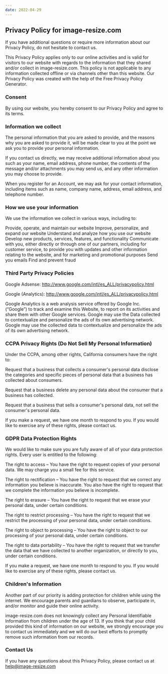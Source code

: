 ```yaml
---
date: 2022-04-29
---
```


<article className="prose prose-slate dark:prose-invert pt-5 sm:pt-10 break-words">

## Privacy Policy for image-resize.com

If you have additional questions or require more information about our Privacy Policy, do not hesitate to contact us.

This Privacy Policy applies only to our online activities and is valid for visitors to our website with regards to the information that they shared and/or collect in image-resize.com. This policy is not applicable to any information collected offline or via channels other than this website. Our Privacy Policy was created with the help of the Free Privacy Policy Generator.

### Consent

By using our website, you hereby consent to our Privacy Policy and agree to its terms.

### Information we collect

The personal information that you are asked to provide, and the reasons why you are asked to provide it, will be made clear to you at the point we ask you to provide your personal information.

If you contact us directly, we may receive additional information about you such as your name, email address, phone number, the contents of the message and/or attachments you may send us, and any other information you may choose to provide.

When you register for an Account, we may ask for your contact information, including items such as name, company name, address, email address, and telephone number.

### How we use your information

We use the information we collect in various ways, including to:

Provide, operate, and maintain our website
Improve, personalize, and expand our website
Understand and analyze how you use our website
Develop new products, services, features, and functionality
Communicate with you, either directly or through one of our partners, including for customer service, to provide you with updates and other information relating to the website, and for marketing and promotional purposes
Send you emails
Find and prevent fraud

### Third Party Privacy Policies

Google Adsense: http://www.google.com/intl/es_ALL/privacypolicy.html

Google (Analytics): http://www.google.com/intl/es_ALL/privacypolicy.html

Google Analytics is a web analysis service offered by Google Inc. (“Google”) to track and examine this Website, to report on its activities and share them with other Google services. Google may use the Data collected to contextualize and personalize the ads of its own advertising network. Google may use the collected data to contextualize and personalize the ads of its own advertising network.

### CCPA Privacy Rights (Do Not Sell My Personal Information)

Under the CCPA, among other rights, California consumers have the right to:

Request that a business that collects a consumer's personal data disclose the categories and specific pieces of personal data that a business has collected about consumers.

Request that a business delete any personal data about the consumer that a business has collected.

Request that a business that sells a consumer's personal data, not sell the consumer's personal data.

If you make a request, we have one month to respond to you. If you would like to exercise any of these rights, please contact us.

### GDPR Data Protection Rights

We would like to make sure you are fully aware of all of your data protection rights. Every user is entitled to the following:

The right to access – You have the right to request copies of your personal data. We may charge you a small fee for this service.

The right to rectification – You have the right to request that we correct any information you believe is inaccurate. You also have the right to request that we complete the information you believe is incomplete.

The right to erasure – You have the right to request that we erase your personal data, under certain conditions.

The right to restrict processing – You have the right to request that we restrict the processing of your personal data, under certain conditions.

The right to object to processing – You have the right to object to our processing of your personal data, under certain conditions.

The right to data portability – You have the right to request that we transfer the data that we have collected to another organization, or directly to you, under certain conditions.

If you make a request, we have one month to respond to you. If you would like to exercise any of these rights, please contact us.

### Children's Information

Another part of our priority is adding protection for children while using the internet. We encourage parents and guardians to observe, participate in, and/or monitor and guide their online activity.

image-resize.com does not knowingly collect any Personal Identifiable Information from children under the age of 13. If you think that your child provided this kind of information on our website, we strongly encourage you to contact us immediately and we will do our best efforts to promptly remove such information from our records.

### Contact Us

If you have any questions about this Privacy Policy, please contact us at help@image-resize.com

</article>

